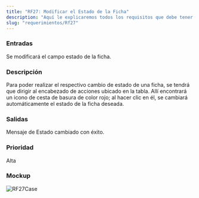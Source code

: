 ```yaml
---
title: "RF27: Modificar el Estado de la Ficha"
description: "Aquí le explicaremos todos los requisitos que debe tener para poder usar nuestro software."
slug: "requerimientos/Rf27"
---
```



<h3>Entradas</h3>
Se modificará el campo estado de la ficha.

<h3>Descripción</h3>
Para poder realizar el respectivo cambio de estado de una ficha, se tendrá que dirigir
al encabezado de acciones ubicado en la tabla. Allí encontrará un icono de cesta
de basura de color rojo; al hacer clic en él, se cambiará automáticamente el estado
de la ficha deseada.

<h3>Salidas</h3>
Mensaje de Estado cambiado con éxito.

<h3>Prioridad</h3>
Alta

<h3>Mockup</h3>
<Image src={RF27Case} alt="RF27Case" width={3148} height={2270} />
